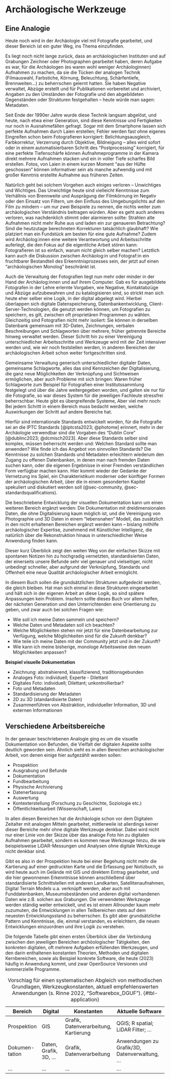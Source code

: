 # Archäologische Werkzeuge

## Eine Analogie

Heute noch wird in der Archäologie viel mit Fotografie gearbeitet, und dieser Bereich ist ein guter Weg, ins Thema einzufinden.

Es liegt noch nicht lange zurück, dass an archäologischen Instituten und auf Grabungen Zeichner oder Photographen gearbeitet haben, deren Aufgabe es war, für die Archäologen (es waren wohl weniger Archäologinnen) Aufnahmen zu machen, da sie die Tücken der analogen Technik (Filmauswahl, Farbstiche, Körnung, Beleuchtung, Schärfentiefe, Brennweiten...) zu beherrschen gelernt hatten. Sie haben Negative verwaltet, Abzüge erstellt und für Publikationen vorbereitet und archiviert, Angaben zu den Umständen der Fotografie und den abgebildeten Gegenständen oder Strukturen festgehalten -- heute würde man sagen: Metadaten.

Seit Ende der 1990er Jahre wurde diese Technik langsam abgelöst, und heute, nach etwa einer Generation, sind diese Kenntnisse und Fertigkeiten nur noch in Ausnahmefällen gefragt. Sogar mit dem Smartphone lassen sich perfekte Aufnahmen durch Laien erstellen; Fehler werden fast ohne eigenes Eingreifen schon beim Fotografieren korrigiert: Belichtungsausgleich, Farbkorrektur, Verzerrung durch Objektive, Bildneigung -- alles wird sofort oder in einem automatisierbaren Schritt des "Postprocessing" korrigiert, für eine perfekte Tiefenschärfe können Aufnahmeprogramme in der Kamera direkt mehrere Aufnahmen stacken und ein in voller Tiefe scharfes Bild erstellen. Fotos, von Laien in einem kurzen Moment "aus der Hüfte geschossen" können informativer sein als manche aufwendig und mit großer Kenntnis erstellte Aufnahme aus früheren Zeiten.

Natürlich geht bei solchem Vorgehen auch einiges verloren -- Unwichtiges und Wichtiges. Das Unwichtige heute sind vielleicht Kenntnisse zum Verhältnis von Brennweite und Ausprägung der Filmkörnung im Negativ oder den Einsatz von Filtern, um den Einfluss des Umgebungslichts auf den Film zu mindern -- um nur zwei Beispiele zu nennen, die nichts weiter zum archäologischen Verständnis beitragen würden. Aber es geht auch anderes verloren, was nachdenklich stimmt oder alarmieren sollte: Strahlen alte Aufnahmen nicht mehr Ruhe aus und laden ein zur genaueren Betrachtung? Sind die heutzutage berechneten Korrekturen tatsächlich glaubhaft? Wie platziert man ein Fundstück am besten für eine gute Aufnahme? Zudem wird Archäolog:innen eine weitere Verantwortung und Arbeitsschritte auferlegt, die den Fokus auf die eigentliche Arbeit stören kann: Fotografieren ist so einfach, warum nicht gleich selber machen? Letztlich kann auch die Diskussion zwischen Archäolog:in und Fotograf:in ein fruchtbarer Bestandteil des Erkenntnisprozesses sein, der jetzt auf einen "archäologischen Monolog" beschränkt ist.

Auch die Verwaltung der Fotografien liegt nun mehr oder minder in der Hand der Archäolog:innen und auf ihrem Computer. Gab es für ausgebildete Fotografen in der Lehre erlernte Vorgaben, wie Negative, Kontaktabzüge und Abzüge aufzubewahren und zu katalogisieren sind, so strickt man sich heute eher selber eine Logik, in der digital abgelegt wird. Hierbei überlappen sich digitale Datenspeicherung, Datenbankentwicklung, Client-Server-Technologien, die genutzt werden können, um Fotografien zu speichern, es gilt, zwischen oft proprietären Programmen zu wählen. Gleichzeitig sind Fotografien nicht mehr isoliert: Sie können in derselben Datenbank gemeinsam mit 3D-Daten, Zeichnungen, verbalen Beschreibungen und Schlagworten über mehrere, früher getrennte Bereiche hinweg verwaltet werden. Dieser Schritt hin zu einer Vereinigung unterschiedlicher Arbeitsschritte und Werkzeuge wird mit der Zeit intensiver werden und, wie wir noch feststellen werden, in anderen Bereichen der archäologischen Arbeit schon weiter fortgeschritten sind.

Gemeinsame Verwaltung generisch unterschiedlicher digitaler Daten, gemeinsame Schlagworte, alles das sind Kennzeichen der Digitalisierung, die ganz neue Möglichkeiten der Verknüpfung und Sichtweisen ermöglichen, aber auch Probleme mit sich bringen: Waren früher Schlagworte zum Beispiel für Fotografien einer Institutssammlung festgelegt und über die Jahre weitergegeben worden, und galten sie nur für die Fotografie, so war dieses System für die jeweiligen Fachleute stressfrei beherrschbar. Heute gibt es übergreifende Systeme, Aber viel mehr noch: Bei jedem Schritt in einem Bereich muss bedacht werden, welche Auswirkungen der Schritt auf andere Bereiche hat.

Hierfür sind internationale Standards entwickelt worden, für die Fotografie sei an die IPTC Standards [@iptcsta2023; @photome] erinnert, mehr in der Archäologie verwendbar sind die Vorgaben des "Dublin Core" [@dublinc2023; @dcmisch2023]. Aber diese Standards selber sind komplex, müssen beherrscht werden und: Welchen Standard sollte man anwenden? Wie finde ich das Angebot von sinnvollen Standards? Die Kenntnisse zu solchen Standards und Metadaten erleichtern wiederum den Zugang zu offenen Datenbanken, in denen man nach fremden Daten suchen kann, oder die eigenen Ergebnisse in einer Fremden verständlichen Form verfügbar machen kann. Hier kommt wieder der Gedanke der Vernetzung ins Spiel, ein Charakteristikum moderner oder künftiger Formen der archäologischen Arbeit, über die in einem gesonderten Kapitel spekuliert und diskutiert werden soll (@sec-community, @sec-standardsqualifications).

Die beschriebene Entwicklung der visuellen Dokumentation kann um einen weiteren Bereich ergänzt werden: Die Dokumentation mit dreidimensionalen Daten, die ohne Digitalisierung kaum möglich ist, und die Vereinigung von Photographie und 3D Daten in einem "lebensnahen" Modell, das zusätzlich in den nicht erhaltenen Bereichen ergänzt werden kann -- bislang mithilfe archäologischer Expertise, zunehmend mit Künstlicher Intelligenz, die natürlich über die Rekonstruktion hinaus in unterschiedlicher Weise Anwendung finden kann. 

Dieser kurz Überblick zeigt den weiten Weg von der einfachen Skizze mit spontanen Notizen hin zu hochgradig vernetzten, standardisierten Daten, der einerseits unsere Befunde sehr viel genauer und vielseitiger, nicht unbedingt schneller, aber aufgrund der Verknüpfung, Standards und Offenheit eine neue Qualität archäologischer Arbeit ermöglicht. 

In diesem Buch sollen die grundsätzlichen Strukturen aufgedeckt werden, die gleich bleiben. Hat man sich einmal in diese Strukturen eingearbeitet und hält sich in der eigenen Arbeit an diese Logik, so sind spätere Anpassungen kein Problem. Insofern sollte dieses Buch vor allem helfen, der nächsten Generation und den Unterrichtenden eine Orientierung zu geben, und zwar auch bei solchen Fragen wie:

-   Wie soll ich meine Daten sammeln und speichern?
-   Welche Daten und Metadaten soll ich beachten?
-   Welche Möglichkeiten stehen mir jetzt für eine Datenbearbeitung zur Verfügung, welche Möglichkeiten sind für die Zukunft denkbar?
-   Wie teile ich meine Daten mit der Community jetzt und in der Zukunft?
- Wie kann ich meine bisherige, monologe Arbeitsweise den neuen Möglichkeiten anpassen?

<!-- TODO erstelle fig aus callout -->

::: callout-note
**Beispiel visuelle Dokumentation**

-   Zeichnung: abstrahierend, klassifizierend, traditionsgebunden
-   Analoges Foto: individuell; Experte - Dilettant
-   Digitales Foto: individuell; Dilettant; unkontrollierbar?
-   Foto und Metadaten
- Standardisierung der Metadaten
-   2D zu 3D (standardisierte Daten)
-   Zusammenführen von Abstraktion, individueller Information, 3D und externen Informationen
:::




## Verschiedene Arbeitsbereiche

In der genauer beschriebenen Analogie ging es um die visuelle Dokumentation von Befunden, die Vielfalt der digitalen Aspekte sollte deutlich geworden sein. Ähnlich sieht es in allen Bereichen archäologischer Arbeit, von denen einige hier aufgezählt werden sollen: 

::: callout-note

<!-- TODO Schema mit Verzweigungen erstellen -->

-   Prospektion
-   Ausgrabung und Befunde
-   Dokumentation
-   Fundbearbeitung
-   Physische Archivierung
-   Datenerfassung
-   Auswertung
-   Kontexterstellung (Forschung zu Geschichte, Soziologie etc.)
-   Öffentlichkeitsarbeit (Wissenschaft, Laien)
:::


In allen diesen Bereichen hat die Archäologie schon vor dem Digitalen Zeitalter mit analogen Mitteln gearbeitet, mittlerweile ist allerdings keiner dieser Bereiche mehr ohne digitale Werkzeuge denkbar. Dabei wird nicht nur einer Linie von der Skizze über das analoge Foto hin zu digitalen Aufnahmen gearbeitet, sondern es kommen neue Werkzeuge hinzu, die wie beispielsweise LiDAR-Messungen und Analysen ohne digitale Werkzeuge nicht denkbar sind. 

Gibt es also in der Prospektion heute bei einer Begehung nicht mehr die Kartierung auf einer gedruckten Karte und die Erfassung per Notizbuch, so wird heute auch im Gelände mit GIS und direktem Eintrag gearbeitet, und die hier gewonnenen Erkenntnisse können anschließend über standardisierte Schnittstellen mit anderen Landkarten, Satellitenaufnahmen, Digital Terrain Models u.a. verknüpft werden, aber auch mit Funddatenbanken, Museumsbeständen und anderen digital vorhandenen Daten wie z.B. solchen aus Grabungen. Die verwendeten Werkzeuge werden ständig weiter entwickelt, und es ist einem Allrounder kaum mehr zuzumuten, die Entwicklungen in allen Teilbereichen stets auf dem neuesten Entwicklungsstand zu beherrschen. Es gibt aber grundsätzliche Pattern und Kenntnisse, die, einmal verstanden, es erleichtern, die neuen Entwicklungen einzuordnen und ihre Logik zu verstehen. 

Die folgende Tabelle gibt einen ersten Überblick über die Verbindung zwischen den jeweiligen Bereichen archöologischer Tätigkeiten, den konkreten digitalen, oft mehrere Aufgaben erfüllenden Werkzeugen, und den darin enthaltenen konstanten Theorien, Methoden und digitalen Kernbereichen, sowie als Beispiel konkrete Software, die heute (2023) häufig in Anwendung kommt, und zwar OpenSource Versionen und kommerzielle Programme. 

<!-- TODO ergänze die Tabelle -- viel Arbeit! -->

+-----------------+------------------------+---------------------------------------+------------------------------------------------+
| Bereich         | Digital                | Konstanten                            | Aktuelle Software                              |
+=================+========================+=======================================+================================================+
| Prospektion     | GIS                    | Grafik, Datenverarbeitung, Kartierung | QGIS; R spatial; LiDAR Filter; ...             |
+-----------------+------------------------+---------------------------------------+------------------------------------------------+
| Dokumen- tation | Daten, Grafik, 3D, ... | Grafik, Datenverarbeitung             | Anwendungen zu Grafik/3D, Datenverwaltung, ... |
+-----------------+------------------------+---------------------------------------+------------------------------------------------+
| ...             | ...                    | ...                                   | ...                                            |
+-----------------+------------------------+---------------------------------------+------------------------------------------------+

: Vorschlag für einen systematischen Abgleich von methodischen Grundlagen, Werkzeugkonstanten, aktuell empfehlenswerten Anwendungen (s. Rinne 2022, "Softwarebox_DGUF"). {#tbl-application}

